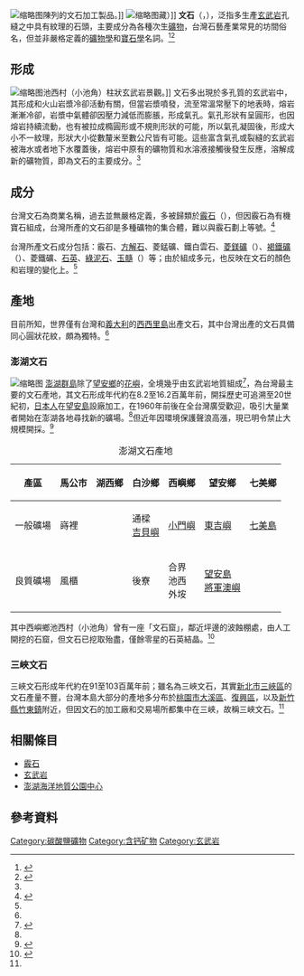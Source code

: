 [[File:澎湖海洋地質公園中心_09.jpg|缩略图]]陳列的文石加工製品。]]
[[File:澎湖文石.jpg|缩略图]]藏）]]
'''文石'''（{{Lang-en|Wenstone、Wenshih}}，{{Lang-nan-tw|bûn-tsio̍h}}），泛指多生產[[玄武岩|玄武岩]]孔縫之中具有紋理的石頭，主要成分為各種次生[[礦物|礦物]]，台灣石藝產業常見的坊間俗名，但並非嚴格定義的[[礦物學|礦物學]]和[[宝石学|寶石學]]名詞。<ref>{{Cite web|title=〈文石 Wenshih（Wenstone）〉|url=https://twgeoref.moeacgs.gov.tw/GipOpenWeb/wSite/ct?xItem=140851&ctNode=1233&mp=6|accessdate=|author=余炳盛|date=|format=|publisher=臺灣地質知識服務網|language=zh-tw|archive-date=2021-08-20|archive-url=https://web.archive.org/web/20210820000352/https://twgeoref.moeacgs.gov.tw/GipOpenWeb/wSite/ct?xItem=140851&ctNode=1233&mp=6|dead-url=no}}</ref><ref name=":0">{{Cite book|title=《臺灣寶石：常見寶石與石材資源》|last=方|first=建能|publisher=國立臺灣博物館 National Taiwan Museum|year=2017|isbn=9789860520507|location=臺北市|pages=44-49|language=zh-tw|last2=洪|first2=莫愁|script-title="Taiwan Gemstones: Common Gem Minerals and Stone Resources"}}</ref>

== 形成 ==
[[File:0429_池西岩瀑_(11).jpg|缩略图]]池西村（小池角）柱狀玄武岩景觀。]]
文石多出現於多孔質的玄武岩中，其形成和火山岩漿冷卻活動有關，但當岩漿噴發，流至常溫常壓下的地表時，熔岩漸漸冷卻，岩漿中氣體卻因壓力減低而膨脹，形成氣孔。氣孔形狀有呈圓形，也因熔岩持續流動，也有被拉成橢圓形或不規則形狀的可能，所以氣孔凝固後，形成大小不一紋理，形狀大小從數釐米至數公尺皆有可能。這些富含氣孔或裂縫的玄武岩被海水或者地下水覆蓋後，熔岩中原有的礦物質和水溶液接觸後發生反應，溶解成新的礦物質，即為文石的主要成分。<ref name=":0" />

== 成分 ==
台灣文石為商業名稱，過去並無嚴格定義，多被歸類於[[霰石|霰石]]（{{Lang-en|Aragonite}}），但因霰石為有機寶石組成，台灣所產的文石卻是多種礦物的集合體，難以與霰石劃上等號。<ref>{{Cite journal|title=〈澎湖文石探勘調查報告〉|author=臺灣省礦務局|url=|journal=《臺灣礦業》|publisher=臺灣省礦務局|issue=67|doi=|others=|year=1978|volume=|page=|pmid=}}</ref>

台灣所產文石成分包括：霰石、[[方解石|方解石]]、菱錳礦、鐵白雲石、[[菱鎂礦|菱鎂礦]]（{{Lang-en|Magnesite}}）、[[褐鐵礦|褐鐵礦]]（{{Lang-en|Limonite}}）、菱鐵礦、[[石英|石英]]、[[綠泥石|綠泥石]]、[[玉髓|玉髓]]（{{Lang-en|Chalcedony}}）等；由於組成多元，也反映在文石的顏色和岩理的變化上。<ref name=":0" />

== 產地 ==
目前所知，世界僅有台灣和[[意大利|義大利]]的[[西西里岛|西西里島]]出產文石，其中台灣出產的文石具備同心圓狀花紋，頗為獨特。<ref name=":0" />

=== 澎湖文石 ===
[[File:澎湖海洋地質公園中心_10.jpg|缩略图]]
[[澎湖群島|澎湖群島]]除了[[望安鄉|望安鄉]]的[[花嶼|花嶼]]，全境幾乎由玄武岩地質組成<ref>{{Cite web|title=〈地質〉|url=https://www.penghu.gov.tw/ch/home.jsp?id=10009|accessdate=|author=|date=|format=|publisher=澎湖縣政府全球資訊網|language=zh-tw|archive-date=2019-08-16|archive-url=https://web.archive.org/web/20190816154627/https://www.penghu.gov.tw/ch/home.jsp?id=10009|dead-url=no}}</ref>，為台灣最主要的文石產地，其文石形成年代約在8.2至16.2百萬年前，開採歷史可追溯至20世紀初，[[日本人|日本人]]在[[望安島|望安島]]設廠加工，在1960年前後在全台灣廣受歡迎，吸引大量業者開始在澎湖各地尋找新的礦場。<ref name=":0" />但近年因環境保護聲浪高漲，現已明令禁止大規模開採。<ref>{{Cite web|title=〈大地的寶藏─澎湖文石〉|url=http://web2.nmns.edu.tw/PubLib/NewsLetter/88/138/09.html|accessdate=|author=何恭算|date=|format=|publisher=|language=zh-tw|archive-date=2017-04-20|archive-url=https://web.archive.org/web/20170420174408/http://web2.nmns.edu.tw/PubLib/NewsLetter/88/138/09.html|dead-url=no}}</ref>
{| class="wikitable"
|+澎湖文石產地
!產區
!馬公市
!湖西鄉
!白沙鄉
!西嶼鄉
!望安鄉
!七美鄉
|-
!一般礦場
|嵵裡
|
|通樑<br/>[[吉貝嶼|吉貝嶼]]
|[[小門嶼|小門嶼]]
|[[東吉嶼|東吉嶼]]
|[[七美嶼|七美島]]
|-
!良質礦場
|風櫃
|
|後寮
|合界<br/>池西<br/>外垵
|[[望安島|望安島]]<br/>[[將軍澳嶼|將軍澳嶼]]
|
|}
其中西嶼鄉池西村（小池角）曾有一座「文石窟」，鄰近坪邊的波蝕棚處，由人工開挖的石窟，但文石已挖取殆盡，僅餘零星的石英結晶。<ref>{{Cite web|title=〈文石窟〉|url=https://penghu.info/OB709A6C26E5A950AC79|accessdate=|author=|date=|format=|publisher=Penghu.Info｜澎湖知識服務平台|language=zh-tw|archive-date=2021-08-20|archive-url=https://web.archive.org/web/20210820000415/https://penghu.info/OB709A6C26E5A950AC79|dead-url=no}}</ref>

=== 三峽文石 ===
三峽文石形成年代約在91至103百萬年前；雖名為三峽文石，其實[[新北市|新北市]][[三峽區|三峽區]]的文石產量不豐，台灣本島大部分的產地多分布於[[桃園市|桃園市]][[大溪區|大溪區]]、[[復興區_(台灣)|復興區]]，以及[[新竹縣|新竹縣]][[竹東鎮|竹東鎮]]附近，但因文石的加工廠和交易場所都集中在三峽，故稱三峽文石。<ref name=":0" />

== 相關條目 ==
{{Commons category|Penghu Wenshi (mineral)|台灣澎湖文石}}
* [[霰石|霰石]]
* [[玄武岩|玄武岩]]
*[[澎湖海洋地質公園中心|澎湖海洋地質公園中心]]

== 參考資料 ==
{{reflist|30em}}
[[Category:碳酸鹽礦物|Category:碳酸鹽礦物]]
[[Category:含钙矿物|Category:含钙矿物]]
[[Category:玄武岩|Category:玄武岩]]